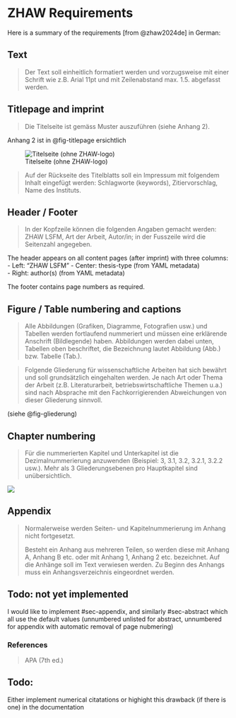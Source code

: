 # ZHAW Requirements {#sec-requirements}

Here is a summary of the requirements [from @zhaw2024de] in German:

## Text

> Der Text soll einheitlich formatiert werden und vorzugsweise mit einer Schrift wie z.B. Arial 11pt und mit Zeilenabstand max. 1.5. abgefasst werden.



## Titlepage and imprint 
 
> Die Titelseite ist gemäss Muster auszuführen (siehe Anhang 2). 

Anhang 2 ist in @fig-titlepage ersichtlich

![Titelseite (ohne ZHAW-logo)](titlepage.png){#fig-titlepage}


> Auf der Rückseite des Titelblatts soll ein Impressum mit folgendem Inhalt eingefügt werden: Schlagworte (keywords), Zitiervorschlag, Name des Instituts.

## Header / Footer

> In der Kopfzeile können die folgenden Angaben gemacht werden: ZHAW LSFM, Art der Arbeit, Autor/in; in der Fusszeile wird die Seitenzahl angegeben.

The header appears on all content pages (after imprint) with three columns:
- Left: "ZHAW LSFM"
- Center: thesis-type (from YAML metadata)  
- Right: author(s) (from YAML metadata)

The footer contains page numbers as required.

## Figure / Table numbering and captions

> Alle Abbildungen (Grafiken, Diagramme, Fotografien usw.) und Tabellen werden fortlaufend nummeriert und müssen eine erklärende Anschrift (Bildlegende) haben. Abbildungen werden dabei unten, Tabellen oben beschriftet, die Bezeichnung lautet Abbildung (Abb.) bzw. Tabelle
(Tab.).




> Folgende Gliederung für wissenschaftliche Arbeiten hat sich bewährt und soll grundsätzlich eingehalten werden. Je nach Art oder Thema der Arbeit (z.B. Literaturarbeit, betriebswirtschaftliche Themen u.a.) sind nach Absprache mit den Fachkorrigierenden Abweichungen von dieser Gliederung sinnvoll.

(siehe @fig-gliederung) 

## Chapter numbering {#sec-chapter-numbering}

> Für die nummerierten Kapitel und Unterkapitel ist die Dezimalnummerierung anzuwenden (Beispiel: 3, 3.1, 3.2, 3.2.1, 3.2.2 usw.). Mehr als 3 Gliederungsebenen pro Hauptkapitel sind unübersichtlich.


![](gliederung.png){#fig-gliederung}


## Appendix

> Normalerweise werden Seiten- und Kapitelnummerierung im Anhang nicht fortgesetzt. 
> 
> Besteht ein Anhang aus mehreren Teilen, so werden diese mit Anhang A, Anhang B etc. oder mit Anhang 1, Anhang 2 etc. bezeichnet. Auf die Anhänge soll im Text verwiesen werden. Zu Beginn des Anhangs muss ein Anhangsverzeichnis eingeordnet werden.

:::{.callout-note}
## Todo: not yet implemented

I would like to implement #sec-appendix, and similarly #sec-abstract which all use the default values (unnumbered unlisted for abstract, unnumbered for appendix with automatic removal of page nubmering)

:::

### References

> APA (7th ed.) 

:::{.callout-note}
## Todo:

Either implement numerical citatations or highight this drawback (if there is one) in the documentation

:::